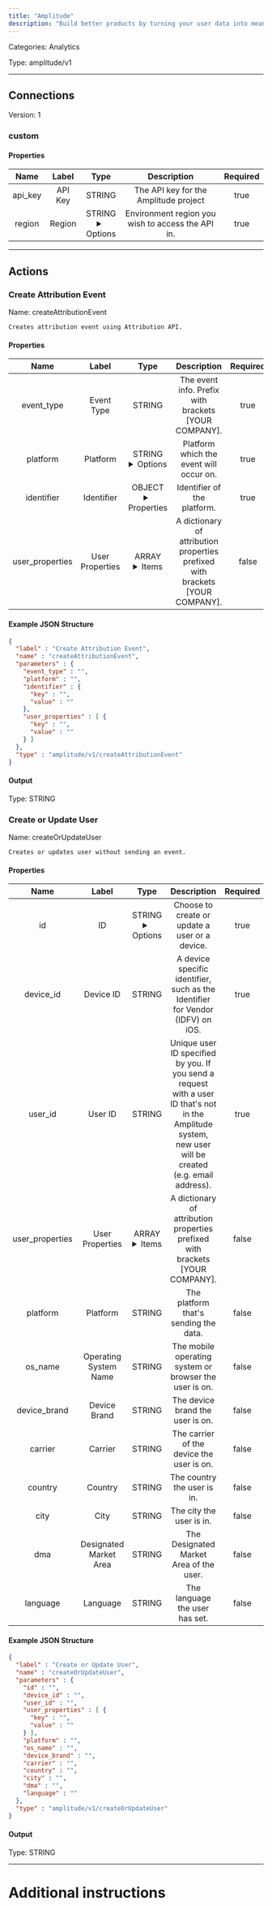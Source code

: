 ```yaml
---
title: "Amplitude"
description: "Build better products by turning your user data into meaningful insights, using Amplitude's digital analytics platform and experimentation tools."
---
```



Categories: Analytics


Type: amplitude/v1

<hr />



## Connections

Version: 1


### custom

#### Properties

|      Name       |      Label     |     Type     |     Description     | Required |
|:---------------:|:--------------:|:------------:|:-------------------:|:--------:|
| api_key | API Key | STRING | The API key for the Amplitude project | true |
| region | Region | STRING <details> <summary> Options </summary> api2, api.eu </details> | Environment region you wish to access the API in. | true |





<hr />


## Actions


### Create Attribution Event
Name: createAttributionEvent

`Creates attribution event using Attribution API.`

#### Properties

|      Name       |      Label     |     Type     |     Description     | Required |
|:---------------:|:--------------:|:------------:|:-------------------:|:--------:|
| event_type | Event Type | STRING | The event info. Prefix with brackets [YOUR COMPANY]. | true |
| platform | Platform | STRING <details> <summary> Options </summary> ios, android </details> | Platform which the event  will occur on. | true |
| identifier | Identifier | OBJECT <details> <summary> Properties </summary> &#123;STRING\(key), STRING\(value)&#125; </details> | Identifier of the platform. | true |
| user_properties | User Properties | ARRAY <details> <summary> Items </summary> [&#123;STRING\(key), STRING\(value)&#125;\($property)] </details> | A dictionary of attribution properties prefixed with brackets [YOUR COMPANY]. | false |

#### Example JSON Structure
```json
{
  "label" : "Create Attribution Event",
  "name" : "createAttributionEvent",
  "parameters" : {
    "event_type" : "",
    "platform" : "",
    "identifier" : {
      "key" : "",
      "value" : ""
    },
    "user_properties" : [ {
      "key" : "",
      "value" : ""
    } ]
  },
  "type" : "amplitude/v1/createAttributionEvent"
}
```

#### Output



Type: STRING








### Create or Update User
Name: createOrUpdateUser

`Creates or updates user without sending an event.`

#### Properties

|      Name       |      Label     |     Type     |     Description     | Required |
|:---------------:|:--------------:|:------------:|:-------------------:|:--------:|
| id | ID | STRING <details> <summary> Options </summary> user_id, device_id </details> | Choose to create or update a user or a device. | true |
| device_id | Device ID | STRING | A device specific identifier, such as the Identifier for Vendor (IDFV) on iOS. | true |
| user_id | User ID | STRING | Unique user ID specified by you. If you send a request with a user ID that's not in the Amplitude system, new user will be created (e.g. email address). | true |
| user_properties | User Properties | ARRAY <details> <summary> Items </summary> [&#123;STRING\(key), STRING\(value)&#125;\($property)] </details> | A dictionary of attribution properties prefixed with brackets [YOUR COMPANY]. | false |
| platform | Platform | STRING | The platform that's sending the data. | false |
| os_name | Operating System Name | STRING | The mobile operating system or browser the user is on. | false |
| device_brand | Device Brand | STRING | The device brand the user is on. | false |
| carrier | Carrier | STRING | The carrier of the device the user is on. | false |
| country | Country | STRING | The country the user is in. | false |
| city | City | STRING | The city the user is in. | false |
| dma | Designated Market Area  | STRING | The Designated Market Area of the user. | false |
| language | Language | STRING | The language the user has set. | false |

#### Example JSON Structure
```json
{
  "label" : "Create or Update User",
  "name" : "createOrUpdateUser",
  "parameters" : {
    "id" : "",
    "device_id" : "",
    "user_id" : "",
    "user_properties" : [ {
      "key" : "",
      "value" : ""
    } ],
    "platform" : "",
    "os_name" : "",
    "device_brand" : "",
    "carrier" : "",
    "country" : "",
    "city" : "",
    "dma" : "",
    "language" : ""
  },
  "type" : "amplitude/v1/createOrUpdateUser"
}
```

#### Output



Type: STRING










<hr />

# Additional instructions

